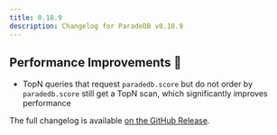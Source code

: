 ```yaml
---
title: 0.18.9
description: Changelog for ParadeDB v0.18.9
---
```


## Performance Improvements 🚀

- TopN queries that request `paradedb.score` but do not order by `paradedb.score` still get a TopN scan,
  which significantly improves performance

The full changelog is available [on the GitHub Release](https://github.com/paradedb/paradedb/releases/tag/v0.18.9).
